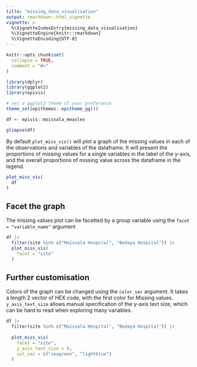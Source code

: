 ```yaml
---
title: "missing_data_visualisation"
output: rmarkdown::html_vignette
vignette: >
  %\VignetteIndexEntry{missing_data_visualisation}
  %\VignetteEngine{knitr::rmarkdown}
  %\VignetteEncoding{UTF-8}
---
```


```r
knitr::opts_chunk$set(
  collapse = TRUE,
  comment = "#>"
)
```

```r
library(dplyr)
library(ggplot2)
library(epivis)

# set a ggplot2 theme of your preference
theme_set(epithemes::epitheme_gg())
```

```r
df <- epivis::moissala_measles 

glimpse(df)
```

By default `plot_miss_vis()` will plot a graph of the missing values in each of the observations and variables of the dataframe. It will present the proportions of missing values for a single variables in the label of the y-axis, and the overall proportions of missing value across the dataframe in the legend.

```r
plot_miss_vis(
  df
)
```


## Facet the graph 

The missing values plot can be facetted by a group variable using the `facet = "variable_name"` argument

```r

df |> 
  filter(site %in% c("Moïssala Hospital", "Bedaya Hospital")) |> 
  plot_miss_vis(
    facet = "site"
  )

```


## Further customisation

Colors of the graph can be changed using the `color_vec` argument. It takes a length 2 vector of HEX code, with the first color for Missing values. `y_axis_text_size` allows manual specification of the y-axis text size, which can be hard to read when exploring many variables.

```r

df |> 
  filter(site %in% c("Moïssala Hospital", "Bedaya Hospital")) |> 
  
  plot_miss_vis(
    facet = "site", 
    y_axis_text_size = 6, 
    col_vec = c("seagreen", "lightblue")
  )

```
